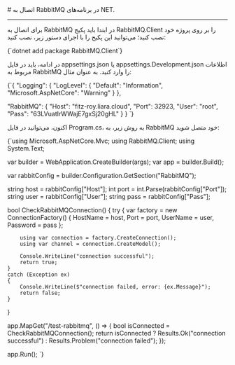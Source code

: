 

<Layout>
<Head>
<title>مستندات اتصال به RabbitMQ در پلتفرم NET. - لیارا</title>
<meta property="og:title" content="مستندات خدمات رایانش ابری لیارا" />
<meta property="og:description" content="مستندات قدم به قدم اتصال به پیام‌رسان RabbitMQ در فریم‌ورک DOTNET"  />
<meta property="og:image" content="https://files.liara.ir/liara/logos/liara-poster.jpg" />
</Head>
# اتصال به RabbitMQ در برنامه‌های NET.
<hr className="mb-2" />

برای اتصال به RabbitMQ در ابتدا باید پکیج <Important>RabbitMQ.Client</Important> را بر روی پروژه خود نصب کنید؛ می‌توانید این پکیج را با اجرای دستور زیر، نصب کنید:

<div className="h-2" />
    <div dir='ltr'>
    <Highlight className="bash">
        {`dotnet add package RabbitMQ.Client`}
    </Highlight>
    </div>
<div className="h-2" />

در ادامه، باید در فایل <Important>appsettings.json</Important> یا <Important>appsettings.Development.json</Important> اطلاعات مربوط به RabbitMQ را وارد کنید. به عنوان مثال:

<div className="h-2" />
    <div dir='ltr'>
    <Highlight className="json">
        {`{
  "Logging": {
    "LogLevel": {
      "Default": "Information",
      "Microsoft.AspNetCore": "Warning"
    }
  },

  "RabbitMQ": {
    "Host": "fitz-roy.liara.cloud",
    "Port": 32923,
    "User": "root",
    "Pass": "63LVuatIrWWajE7gxSj20gHL"
  }
}
`}
    </Highlight>
    </div>
<div className="h-2" />

اکنون، می‌توانید در فایل <Important>Program.cs</Important>، به روش زیر، به RabbitMQ خود متصل شوید:


<div className="h-2" />
    <div dir='ltr'>
    <Highlight className="dotnet">
        {`using Microsoft.AspNetCore.Mvc;
using RabbitMQ.Client;
using System.Text;

var builder = WebApplication.CreateBuilder(args);
var app = builder.Build();

var rabbitConfig = builder.Configuration.GetSection("RabbitMQ");

string host = rabbitConfig["Host"];
int port = int.Parse(rabbitConfig["Port"]);
string user = rabbitConfig["User"];
string pass = rabbitConfig["Pass"];

bool CheckRabbitMQConnection()
{
    try
    {
        var factory = new ConnectionFactory()
        {
            HostName = host,
            Port = port,
            UserName = user,
            Password = pass
        };

        using var connection = factory.CreateConnection();
        using var channel = connection.CreateModel();

        Console.WriteLine("connection successful");
        return true;
    }
    catch (Exception ex)
    {
        Console.WriteLine($"connection failed, error: {ex.Message}");
        return false;
    }
}

app.MapGet("/test-rabbitmq", () =>
{
    bool isConnected = CheckRabbitMQConnection();
    return isConnected ? Results.Ok("connection successful") : Results.Problem("connection failed");
});

app.Run();
`}
    </Highlight>
    </div>
<div className="h-2" />

</Layout>